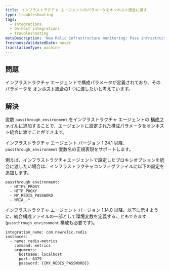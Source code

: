 ```yaml
---
title: インフラストラクチャ エージェントのパラメータをオンホスト統合に渡す
type: troubleshooting
tags:
  - Integrations
  - On-host integrations
  - Troubleshooting
metaDescription: 'New Relic infrastructure monitoring: Pass infrastructure agent parameters to on-host Integrations.'
freshnessValidatedDate: never
translationType: machine
---
```


## 問題

インフラストラクチャ エージェントで構成パラメータが定義されており、そのパラメータを [オンホスト統合の](/docs/infrastructure/host-integrations/installation/install-infrastructure-host-integrations)1 つに渡したいと考えています。

## 解決

変数 `passthrough_environment` をインフラストラクチャ エージェントの [構成ファイル](/docs/infrastructure/install-infrastructure-agent/configuration/infrastructure-agent-configuration-settings/#passthrough_-environment)に追加することで、エージェントに設定された構成パラメータをオンホスト統合に渡すことができます。

インフラストラクチャ エージェント バージョン 1.24.1 以降、 `passthrough_environment` 変数名の正規表現をサポートします。

例えば、インフラストラクチャエージェントで設定したプロキシオプションを統合に渡したい場合は、インフラストラクチャコンフィグファイルに以下の設定を追加します。

```
passthrough_environment:
  - HTTPS_PROXY
  - HTTP_PROXY
  - MY_REDIS_PASSWORD
  - NRIA_.*
```

インフラストラクチャ エージェント バージョン 1.14.0 以降、以下に示すように、統合構成ファイルの一部として環境変数を定義することもできます (`passthrough_environment` 構成も必要です)。

```
integration_name: com.newrelic.redis
instances:
  - name: redis-metrics
    command: metrics
    arguments:
      hostname: localhost
      port: 6379
      password: {{MY_REDIS_PASSWORD}}
```
